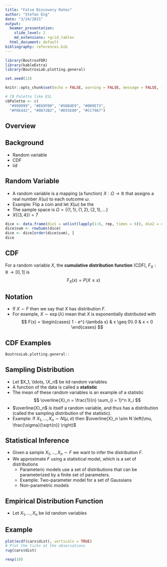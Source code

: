 ```yaml
---
title: "False Discovery Rates"
author: "Stefan Eng"
date: "3/24/2021"
output:
  beamer_presentation:
    slide_level: 2
    md_extensions: +grid_tables
  html_document: default
bibliography: references.bib
---
```


```r
library(BoutrosFDR)
library(kableExtra)
library(BoutrosLab.plotting.general)

set.seed(13)

knitr::opts_chunk$set(echo = FALSE, warning = FALSE, message = FALSE, fig.align = 'center', out.width = '90%', fig.pos = 'H');

# CB Palette like ESL
cbPalette <- c(
  "#999999", "#E69F00", "#56B4E9", "#009E73",
  "#F0E442", "#0072B2", "#D55E00", "#CC79A7")
```

## Overview

## Background
  - Random variable
  - CDF
  - iid

## Random Variable
  - A random variable is a mapping (a function) $X : \Omega \to \mathbb R$ that assigns a real number $X(\omega)$ to each outcome $\omega$.
  - Example: Flip a coin and let $X(\omega)$ be the 
  - The sample space is $\Omega = \{\{ 1, 1\}, \{ 1, 2\}, \{ 2, 1\}, \ldots \}$
  - $X(\{3,4\}) = 7$

```r
dice <- data.frame(die1 = unlist(lapply(1:6, rep, times = 6)), die2 = rep(1:6, 6))
dice$sum <- rowSums(dice)
dice <- dice[order(dice$sum), ]
dice
```

## CDF
  For a random variable $X$, the **cumulative distribution function** (CDF), $F_X : \mathbb R \to [0,1]$ is
  $$
  F_X(x) = P(X \leq x)
  $$

## Notation
  - If $X \sim F$ then we say that $X$ has distribution $F$.
  - For example, $X \sim \exp(\lambda)$ mean that $X$ is exponentially distributed with
  $$
  F(x) = \begin{cases}
    1 - e^{-\lambda x} & x \geq 0\\
    0 & x < 0
  \end{cases}
  $$
  


## CDF Examples
```r
BoutrosLab.plotting.general::
```

## Sampling Distribution
  - Let $X_1, \ldots, \X_n$  be iid random variables
  - A function of the data is called a **statistic**
  - The mean of these random variables is an example of a statistic
  $$
  \overline{X}_n = \frac{1}{n} \sum_{i = 1}^n X_i
  $$
  - $\overline{X}_n$ is itself a random variable, and thus has a distribution (called the sampling distribution of the statistic).
  - Example: If $X_1, \ldots, X_n \sim N(\mu,\sigma)$ then $\overline{X}_n \sim N \left(\mu, \frac{\sigma}{\sqrt{n}} \right)$

## Statistical Inference
  - Given a sample $X_1, \ldots, X_n \sim F$ we want to infer the distribution $F$.
  - We approximate $F$ using a statistical model, which is a set of distributions
    - Parameteric models use a set of distributions that can be parameterized by a finite set of parameters.
    - Example: Two-parameter model for a set of Gaussians
    - Non-parametric models 

## Empirical Distribution Function
  - Let $X_1, \ldots, X_n$ be iid random variables
  
## Example
```r
plot(ecdf(cars$dist), verticals = TRUE)
# Plot the ticks at the observations
rug(cars$dist)
```


```r
rexp(10)
```
